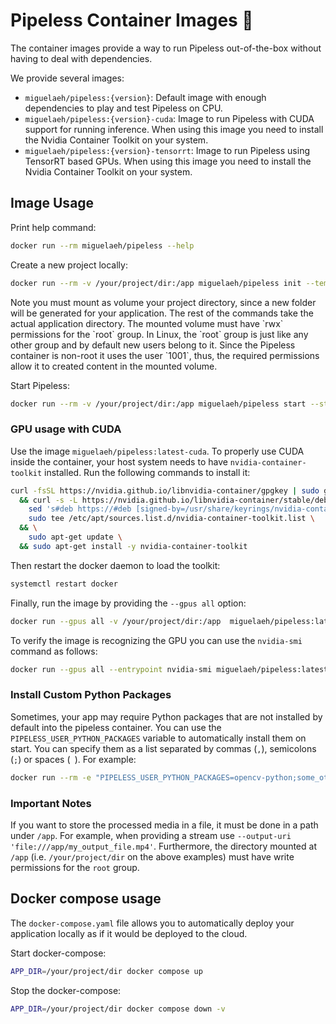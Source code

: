 # Pipeless Container Images 🐋

The container images provide a way to run Pipeless out-of-the-box without having to deal with dependencies.

We provide several images:

* `miguelaeh/pipeless:{version}`: Default image with enough dependencies to play and test Pipeless on CPU.
* `miguelaeh/pipeless:{version}-cuda`: Image to run Pipeless with CUDA support for running inference. When using this image you need to install the Nvidia Container Toolkit on your system.
* `miguelaeh/pipeless:{version}-tensorrt`: Image to run Pipeless using TensorRT based GPUs. When using this image you need to install the Nvidia Container Toolkit on your system.


## Image Usage

Print help command:

```bash copy
docker run --rm miguelaeh/pipeless --help
```

Create a new project locally:

```bash copy
docker run --rm -v /your/project/dir:/app miguelaeh/pipeless init --template <template> my_project
```

<Callout>
Note you must mount as volume your project directory, since a new folder will be generated for your application.
The rest of the commands take the actual application directory.
</Callout>

<Callout>
The mounted volume must have `rwx` permissions for the `root` group. In Linux, the `root` group is just like any other group and by default new users belong to it. Since the Pipeless container is non-root it uses the user `1001`, thus, the required permissions allow it to created content in the mounted volume.
</Callout>

Start Pipeless:

```bash copy
docker run --rm -v /your/project/dir:/app miguelaeh/pipeless start --stages-dir /app
```

### GPU usage with CUDA

Use the image `miguelaeh/pipeless:latest-cuda`. To properly use CUDA inside the container, your host system needs to have `nvidia-container-toolkit` installed. Run the following commands to install it:

```bash copy
curl -fsSL https://nvidia.github.io/libnvidia-container/gpgkey | sudo gpg --dearmor -o /usr/share/keyrings/nvidia-container-toolkit-keyring.gpg \
  && curl -s -L https://nvidia.github.io/libnvidia-container/stable/deb/nvidia-container-toolkit.list | \
    sed 's#deb https://#deb [signed-by=/usr/share/keyrings/nvidia-container-toolkit-keyring.gpg] https://#g' | \
    sudo tee /etc/apt/sources.list.d/nvidia-container-toolkit.list \
  && \
    sudo apt-get update \
  && sudo apt-get install -y nvidia-container-toolkit
```

Then restart the docker daemon to load the toolkit:

```bash copy
systemctl restart docker
```

Finally, run the image by providing the `--gpus all` option:

```bash copy
docker run --gpus all -v /your/project/dir:/app  miguelaeh/pipeless:latest-cuda start
```

To verify the image is recognizing the GPU you can use the `nvidia-smi` command as follows:

```bash copy
docker run --gpus all --entrypoint nvidia-smi miguelaeh/pipeless:latest-cuda
```

### Install Custom Python Packages

Sometimes, your app may require Python packages that are not installed by default into the pipeless container. You can use the `PIPELESS_USER_PYTHON_PACKAGES` variable to automatically install them on start. You can specify them as a list separated by commas (`,`), semicolons (`;`) or spaces (` `). For example:

```bash copy
docker run --rm -e "PIPELESS_USER_PYTHON_PACKAGES=opencv-python;some_other_package,another_one" miguelaeh/pipeless start
```

### Important Notes

If you want to store the processed media in a file, it must be done in a path under `/app`. For example, when providing a stream use `--output-uri 'file:///app/my_output_file.mp4'`.
Furthermore, the directory mounted at `/app` (i.e. `/your/project/dir` on the above examples) must have write permissions for the `root` group.

## Docker compose usage

The `docker-compose.yaml` file allows you to automatically deploy your application locally as if it would be deployed to the cloud.

Start docker-compose:

```bash copy
APP_DIR=/your/project/dir docker compose up
```

Stop the docker-compose:

```bash copy
APP_DIR=/your/project/dir docker compose down -v
```
